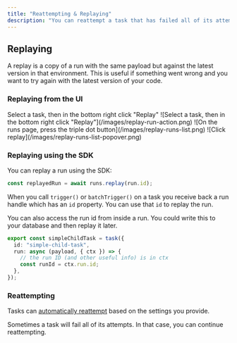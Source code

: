 ```yaml
---
title: "Reattempting & Replaying"
description: "You can reattempt a task that has failed all of its attempts. You can also replay a task with a new version of your code."
---
```



## Replaying

A replay is a copy of a run with the same payload but against the latest version in that environment. This is useful if something went wrong and you want to try again with the latest version of your code.

### Replaying from the UI

<Tabs>
  <Tab title="From a run">
    Select a task, then in the bottom right click "Replay" ![Select a task, then in the bottom right
    click "Replay"](/images/replay-run-action.png)
  </Tab>
  <Tab title="Runs list">
    <Steps>
      <Step title="Click the action button on a run">
        ![On the runs page, press the triple dot button](/images/replay-runs-list.png)
      </Step>
      <Step title="Click replay">![Click replay](/images/replay-runs-list-popover.png)</Step>
    </Steps>
  </Tab>
</Tabs>

### Replaying using the SDK

You can replay a run using the SDK:

```ts
const replayedRun = await runs.replay(run.id);
```

When you call `trigger()` or `batchTrigger()` on a task you receive back a run handle which has an `id` property. You can use that `id` to replay the run.

You can also access the run id from inside a run. You could write this to your database and then replay it later.

```ts
export const simpleChildTask = task({
  id: "simple-child-task",
  run: async (payload, { ctx }) => {
    // the run ID (and other useful info) is in ctx
    const runId = ctx.run.id;
  },
});
```

### Reattempting

Tasks can [automatically reattempt](/errors-retrying) based on the settings you provide.

Sometimes a task will fail all of its attempts. In that case, you can continue reattempting.

<ComingSoon />
